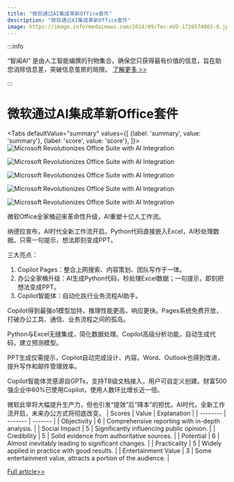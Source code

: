 ```yaml
---
title: "微软通过AI集成革新Office套件"
description: "微软通过AI集成革新Office套件"
image: https://image.informedainews.com/2024/09/Tec-mVD-1726574001-0.jpg
---
```



:::info

“智闻AI“ 是由人工智能编撰的刊物集合，确保您只获得最有价值的信息，旨在助您消除信息差，突破信息茧房的局限。  [了解更多 >>](/)

:::

# 微软通过AI集成革新Office套件


<Tabs
	defaultValue="summary"
	values={[
	{label: 'summary', value: 'summary'},
	{label: 'score', value: 'score'},
]}>
<TabItem value="summary">
<img
  src="https://image.informedainews.com/2024/09/Tec-mVD-1726574001-0.jpg"
  alt="Microsoft Revolutionizes Office Suite with AI Integration"
/>

<img
  src="https://image.informedainews.com/2024/09/Tec-kWS-1726574001-1.jpg"
  alt="Microsoft Revolutionizes Office Suite with AI Integration"
/>

<img
  src="https://image.informedainews.com/2024/09/Tec-uZv-1726574001-2.jpg"
  alt="Microsoft Revolutionizes Office Suite with AI Integration"
/>

<img
  src="https://image.informedainews.com/2024/09/Tec-S2g-1726574001-3.jpg"
  alt="Microsoft Revolutionizes Office Suite with AI Integration"
/>

<img
  src="https://image.informedainews.com/2024/09/Tec-w0E-1726574001-4.jpg"
  alt="Microsoft Revolutionizes Office Suite with AI Integration"
/>



微软Office全家桶迎来革命性升级，AI重塑十亿人工作流。

纳德拉宣布，AI时代全新工作流开启。Python代码直接嵌入Excel，AI秒处理数据。只需一句提示，想法即刻变成PPT。

三大亮点：
1. Copilot Pages：整合上网搜索、内容策划、团队写作于一体。
2. 办公全家桶升级：AI生成Python代码，秒处理Excel数据；一句提示，即刻把想法变成PPT。
3. Copilot智能体：自动化执行业务流程AI助手。

Copilot得到最强o1模型加持，推理性能更高，响应更快。Pages系统免费开放，打破办公工具、通信、业务流程之间的孤岛。

Python与Excel无缝集成，简化数据处理。Copilot高级分析功能，自动生成代码，建立预测模型。

PPT生成仅需提示，Copilot自动完成设计、内容。Word、Outlook也得到改进，提升写作和邮件管理效率。

Copilot智能体灵感源自GPTs，支持TB级文档接入，用户可自定义创建。财富500强企业中60%已使用Copilot，使用人数环比增长近一倍。

微软此举将大幅提升生产力，但也引发“提效”后“降本”的担忧。AI时代，全新工作流开启，未来办公方式将彻底改变。
</TabItem>
<TabItem value="score">
	| Scores     | Value   | Explanation |
	| -------- | ------- | ------- |
	| Objectivity  | 6    | Comprehensive reporting with in-depth analysis.    |
	| Social Impact | 5     | Significantly influencing public opinion.    |
	| Credibility    | 5    | Solid evidence from authoritative sources.    |
	| Potential    | 6    | Almost inevitably leading to significant changes.    |
	| Practicality    | 5    | Widely applied in practice with good results.    |
	| Entertainment Value    | 3    | Some entertainment value, attracts a portion of the audience.    |
</TabItem>
</Tabs>

[Full article>>](https://www.cnbeta.com.tw/articles/tech/1446085.htm)
